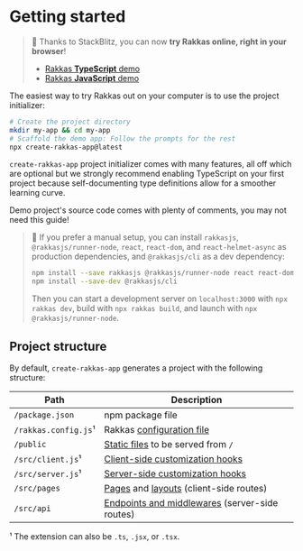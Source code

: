 # Getting started

> 🚀 Thanks to StackBlitz, you can now **try Rakkas online, right in your browser**!
>
> - [Rakkas **TypeScript** demo](https://stackblitz.com/edit/rakkas-demo-ts?file=src%2Fpages%2Fpage.tsx)
> - [Rakkas **JavaScript** demo](https://stackblitz.com/edit/rakkas-demo?file=src%2Fpages%2Fpage.jsx)

The easiest way to try Rakkas out on your computer is to use the project initializer:

```bash
# Create the project directory
mkdir my-app && cd my-app
# Scaffold the demo app: Follow the prompts for the rest
npx create-rakkas-app@latest
```

`create-rakkas-app` project initializer comes with many features, all off which are optional but we strongly recommend enabling TypeScript on your first project because self-documenting type definitions allow for a smoother learning curve.

Demo project's source code comes with plenty of comments, you may not need this guide!

> 👷 If you prefer a manual setup, you can install `rakkasjs`, `@rakkasjs/runner-node`, `react`, `react-dom`, and `react-helmet-async` as production dependencies, and `@rakkasjs/cli` as a dev dependency:
>
> ```bash
> npm install --save rakkasjs @rakkasjs/runner-node react react-dom react-helmet-async
> npm install --save-dev @rakkasjs/cli
> ```
>
> Then you can start a development server on `localhost:3000` with `npx rakkas dev`, build with `npx rakkas build`, and launch with `npx @rakkasjs/runner-node`.

## Project structure

By default, `create-rakkas-app` generates a project with the following structure:

| Path                 | Description                                                                |
| -------------------- | -------------------------------------------------------------------------- |
| `/package.json`      | npm package file                                                           |
| `/rakkas.config.js`¹ | Rakkas [configuration file](./configuration-options)                       |
| `/public`            | [Static files](./static-files) to be served from `/`                       |
| `/src/client.js`¹    | [Client-side customization hooks](./customization-hooks#server-side)       |
| `/src/server.js`¹    | [Server-side customization hooks](./customization-hooks#client-side)       |
| `/src/pages`         | [Pages](./pages-and-routing) and [layouts](./layouts) (client-side routes) |
| `/src/api`           | [Endpoints and middlewares](./api-routes) (server-side routes)             |

¹ The extension can also be `.ts`, `.jsx`, or `.tsx`.
